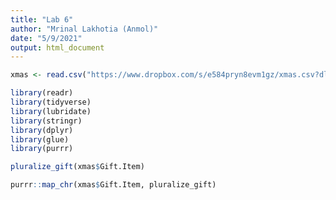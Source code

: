 ```yaml
---
title: "Lab 6"
author: "Mrinal Lakhotia (Anmol)"
date: "5/9/2021"
output: html_document
---
```


```r
xmas <- read.csv("https://www.dropbox.com/s/e584pryn8evm1gz/xmas.csv?dl=1")
```

```r
library(readr)
library(tidyverse)
library(lubridate)
library(stringr)
library(dplyr)
library(glue)
library(purrr)

```

```r
pluralize_gift(xmas$Gift.Item)
```
```r
purrr::map_chr(xmas$Gift.Item, pluralize_gift)
```

